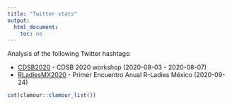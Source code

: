 ```yaml
---
title: "Twitter stats"
output:
  html_document:
    toc: no
---
```


Analysis of the following Twitter hashtags:

* [CDSB2020](CDSB2020.html) - CDSB 2020 workshop (2020-08-03 - 2020-08-07)
* [RLadiesMX2020](RLadiesMX2020.html) - Primer Encuentro Anual R-Ladies México (2020-09-24)

```r
cat(clamour::clamour_list())
```
